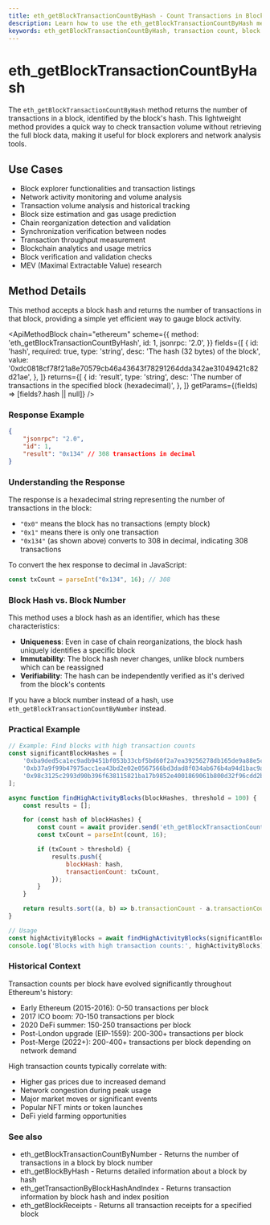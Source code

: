 ```yaml
---
title: eth_getBlockTransactionCountByHash - Count Transactions in Block | Ethereum API Methods
description: Learn how to use the eth_getBlockTransactionCountByHash method to retrieve the number of transactions in an Ethereum block identified by its hash.
keywords: eth_getBlockTransactionCountByHash, transaction count, block transaction count, ethereum block hash, blockchain transactions, block size, tx count, transaction volume
---
```


# eth_getBlockTransactionCountByHash

The `eth_getBlockTransactionCountByHash` method returns the number of transactions in a block, identified by the block's hash. This lightweight method provides a quick way to check transaction volume without retrieving the full block data, making it useful for block explorers and network analysis tools.

## Use Cases

- Block explorer functionalities and transaction listings
- Network activity monitoring and volume analysis
- Transaction volume analysis and historical tracking
- Block size estimation and gas usage prediction
- Chain reorganization detection and validation
- Synchronization verification between nodes
- Transaction throughput measurement
- Blockchain analytics and usage metrics
- Block verification and validation checks
- MEV (Maximal Extractable Value) research

## Method Details

This method accepts a block hash and returns the number of transactions in that block, providing a simple yet efficient way to gauge block activity.

<ApiMethodBlock
	chain="ethereum"
	scheme={{
		method: 'eth_getBlockTransactionCountByHash',
		id: 1,
		jsonrpc: '2.0',
	}}
	fields={[
		{
			id: 'hash',
			required: true,
			type: 'string',
			desc: 'The hash (32 bytes) of the block',
			value: '0xdc0818cf78f21a8e70579cb46a43643f78291264dda342ae31049421c82d21ae',
		},
	]}
	returns={[
		{
			id: 'result',
			type: 'string',
			desc: 'The number of transactions in the specified block (hexadecimal)',
		},
	]}
	getParams={(fields) => [fields?.hash || null]}
/>

### Response Example

```json
{
	"jsonrpc": "2.0",
	"id": 1,
	"result": "0x134" // 308 transactions in decimal
}
```

### Understanding the Response

The response is a hexadecimal string representing the number of transactions in the block:
- `"0x0"` means the block has no transactions (empty block)
- `"0x1"` means there is only one transaction
- `"0x134"` (as shown above) converts to 308 in decimal, indicating 308 transactions

To convert the hex response to decimal in JavaScript:
```javascript
const txCount = parseInt("0x134", 16); // 308
```

### Block Hash vs. Block Number

This method uses a block hash as an identifier, which has these characteristics:
- **Uniqueness**: Even in case of chain reorganizations, the block hash uniquely identifies a specific block
- **Immutability**: The block hash never changes, unlike block numbers which can be reassigned
- **Verifiability**: The hash can be independently verified as it's derived from the block's contents

If you have a block number instead of a hash, use `eth_getBlockTransactionCountByNumber` instead.

### Practical Example

```javascript
// Example: Find blocks with high transaction counts
const significantBlockHashes = [
	'0xba9ded5ca1ec9adb9451bf053b33cbf5bd60f2a7ea39256278db165de9a88e5c', // Example high-activity block
	'0xb37a9f99b47975acc1ea43bd2e02e0567566bd3dad8f034ab676b4a94d1bac9a', // Another block to check
	'0x98c3125c2993d90b396f638115821ba17b9852e4001869061b800d32f96cdd2b', // Yet another block
];

async function findHighActivityBlocks(blockHashes, threshold = 100) {
	const results = [];

	for (const hash of blockHashes) {
		const count = await provider.send('eth_getBlockTransactionCountByHash', [hash]);
		const txCount = parseInt(count, 16);

		if (txCount > threshold) {
			results.push({
				blockHash: hash,
				transactionCount: txCount,
			});
		}
	}

	return results.sort((a, b) => b.transactionCount - a.transactionCount);
}

// Usage
const highActivityBlocks = await findHighActivityBlocks(significantBlockHashes);
console.log('Blocks with high transaction counts:', highActivityBlocks);
```

### Historical Context

Transaction counts per block have evolved significantly throughout Ethereum's history:

- Early Ethereum (2015-2016): 0-50 transactions per block
- 2017 ICO boom: 70-150 transactions per block
- 2020 DeFi summer: 150-250 transactions per block
- Post-London upgrade (EIP-1559): 200-300+ transactions per block
- Post-Merge (2022+): 200-400+ transactions per block depending on network demand

High transaction counts typically correlate with:
- Higher gas prices due to increased demand
- Network congestion during peak usage
- Major market moves or significant events
- Popular NFT mints or token launches
- DeFi yield farming opportunities

### See also

- <Link to="/docs/ethereum/core-methods/eth_getBlockTransactionCountByNumber" title="Count transactions by block number">eth_getBlockTransactionCountByNumber</Link> - Returns the number of transactions in a block by block number
- <Link to="/docs/ethereum/core-methods/eth_getBlockByHash" title="Get block details by hash">eth_getBlockByHash</Link> - Returns detailed information about a block by hash
- <Link to="/docs/ethereum/core-methods/eth_getTransactionByBlockHashAndIndex" title="Get transaction by position">eth_getTransactionByBlockHashAndIndex</Link> - Returns transaction information by block hash and index position
- <Link to="/docs/ethereum/core-methods/eth_getBlockReceipts" title="Get all receipts in a block">eth_getBlockReceipts</Link> - Returns all transaction receipts for a specified block
